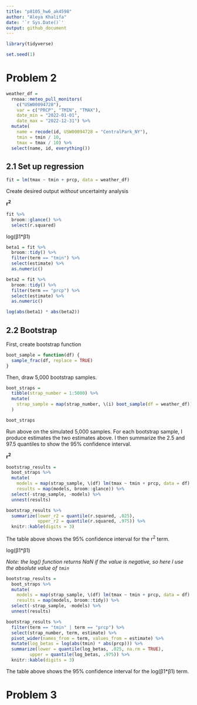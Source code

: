 ```yaml
---
title: "p8105_hw6_ak4598"
author: "Aleya Khalifa"
date: '`r Sys.Date()`'
output: github_document
---
```


```r
library(tidyverse)

set.seed(1)
```

# Problem 2

```r
weather_df = 
  rnoaa::meteo_pull_monitors(
    c("USW00094728"),
    var = c("PRCP", "TMIN", "TMAX"), 
    date_min = "2022-01-01",
    date_max = "2022-12-31") %>%
  mutate(
    name = recode(id, USW00094728 = "CentralPark_NY"),
    tmin = tmin / 10,
    tmax = tmax / 10) %>%
  select(name, id, everything())
```

## 2.1 Set up regression

```r
fit = lm(tmax ~ tmin + prcp, data = weather_df)
```

Create desired output *without* uncertainty analysis

**r^2^**

```r
fit %>% 
  broom::glance() %>%
  select(r.squared)
```

log(β1*β1)

```r
beta1 = fit %>% 
  broom::tidy() %>%
  filter(term == "tmin") %>%
  select(estimate) %>%
  as.numeric()

beta2 = fit %>% 
  broom::tidy() %>%
  filter(term == "prcp") %>%
  select(estimate) %>%
  as.numeric()

log(abs(beta1) * abs(beta2))
```


## 2.2 Bootstrap

First, create bootstrap function

```r
boot_sample = function(df) {
  sample_frac(df, replace = TRUE)
}
```

Then, draw 5,000 bootstrap samples.

```r
boot_straps = 
  tibble(strap_number = 1:5000) %>% 
  mutate(
    strap_sample = map(strap_number, \(i) boot_sample(df = weather_df))
  )

boot_straps
```

Run above on the simulated 5,000 samples. For each bootstrap sample, I produce estimates the two estimates above. I then summarize the 2.5 and 97.5 quantiles to show the 95% confidence interval.

**r^2^**

```r
bootstrap_results = 
  boot_straps %>% 
  mutate(
    models = map(strap_sample, \(df) lm(tmax ~ tmin + prcp, data = df) ),
    results = map(models, broom::glance)) %>% 
  select(-strap_sample, -models) %>% 
  unnest(results) 

bootstrap_results %>% 
  summarize(lower_r2 = quantile(r.squared, .025),
            upper_r2 = quantile(r.squared, .975)) %>% 
  knitr::kable(digits = 3)
```

The table above shows the 95% confidence interval for the r^2^ term.

log(β1\*β1)

*Note: the log() function returns NaN if the value is negative, so here I use the absolute value of `tmin`*

```r
bootstrap_results = 
  boot_straps %>% 
  mutate(
    models = map(strap_sample, \(df) lm(tmax ~ tmin + prcp, data = df) ),
    results = map(models, broom::tidy)) %>% 
  select(-strap_sample, -models) %>% 
  unnest(results) 

bootstrap_results %>% 
  filter(term == "tmin" | term == "prcp") %>%
  select(strap_number, term, estimate) %>%
  pivot_wider(names_from = term, values_from = estimate) %>%
  mutate(log_betas = log(abs(tmin) * abs(prcp))) %>%
  summarize(lower = quantile(log_betas, .025, na.rm = TRUE),
         upper = quantile(log_betas, .975)) %>%
  knitr::kable(digits = 3)
```

The table above shows the 95% confidence interval for the log(β1\*β1) term.

# Problem 3
